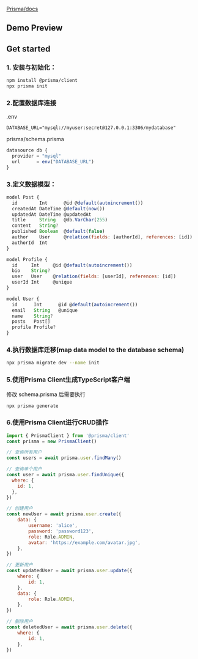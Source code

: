 
[Prisma/docs](https://www.prisma.io/docs/getting-started/setup-prisma/start-from-scratch/relational-databases-typescript-mysql)

## Demo Preview
<Demo />

## Get started
### 1. 安装与初始化：
```bash
npm install @prisma/client
npx prisma init
```
### 2.​配置数据库连接  
.env
```
DATABASE_URL="mysql://myuser:secret@127.0.0.1:3306/mydatabase"
```
prisma/schema.prisma
```javascript
datasource db {
  provider = "mysql"
  url      = env("DATABASE_URL")
}
```
### 3.定义数据模型：
```javascript
model Post {
  id        Int      @id @default(autoincrement())
  createdAt DateTime @default(now())
  updatedAt DateTime @updatedAt
  title     String   @db.VarChar(255)
  content   String?
  published Boolean  @default(false)
  author    User     @relation(fields: [authorId], references: [id])
  authorId  Int
}

model Profile {
  id     Int     @id @default(autoincrement())
  bio    String?
  user   User    @relation(fields: [userId], references: [id])
  userId Int     @unique
}

model User {
  id      Int      @id @default(autoincrement())
  email   String   @unique
  name    String?
  posts   Post[]
  profile Profile?
}
```

### 4.执行数据库迁移(map data model to the database schema)
```bash
npx prisma migrate dev --name init
```
### 5.使用Prisma Client生成TypeScript客户端
修改 schema.prisma 后需要执行
```bash
npx prisma generate
```
### 6.使用Prisma Client进行CRUD操作
```javascript
import { PrismaClient } from '@prisma/client'
const prisma = new PrismaClient()

// 查询所有用户
const users = await prisma.user.findMany()

// 查询单个用户
const user = await prisma.user.findUnique({
  where: {
    id: 1,
  },
})

// 创建用户
const newUser = await prisma.user.create({
	data: {
		username: 'alice',
		password: 'password123',
		role: Role.ADMIN,
		avatar: 'https://example.com/avatar.jpg',
	},
})

// 更新用户
const updatedUser = await prisma.user.update({
	where: {
		id: 1,
	},
	data: {
		role: Role.ADMIN,
	},
})

// 删除用户
const deletedUser = await prisma.user.delete({
	where: {
		id: 1,
	},
})
```
